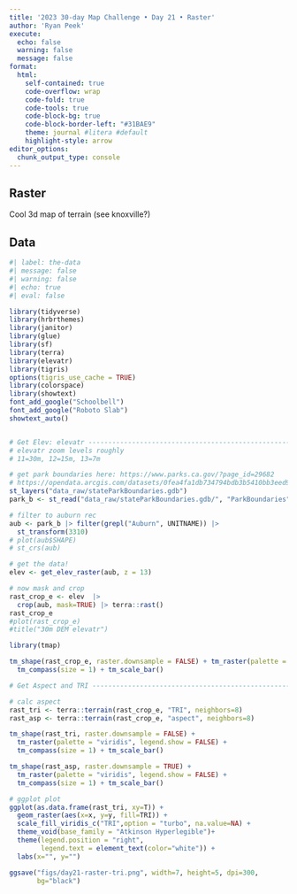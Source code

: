 ```yaml
---
title: '2023 30-day Map Challenge • Day 21 • Raster'
author: 'Ryan Peek'
execute:
  echo: false
  warning: false
  message: false
format: 
  html:
    self-contained: true
    code-overflow: wrap
    code-fold: true
    code-tools: true
    code-block-bg: true
    code-block-border-left: "#31BAE9"
    theme: journal #litera #default
    highlight-style: arrow
editor_options: 
  chunk_output_type: console
---
```


## Raster

Cool 3d map of terrain (see knoxville?)

## Data

```r
#| label: the-data
#| message: false
#| warning: false
#| echo: true
#| eval: false

library(tidyverse)
library(hrbrthemes)
library(janitor)
library(glue)
library(sf)
library(terra)
library(elevatr)
library(tigris)
options(tigris_use_cache = TRUE)
library(colorspace)
library(showtext)
font_add_google("Schoolbell")
font_add_google("Roboto Slab")
showtext_auto()


# Get Elev: elevatr ---------------------------------------------------
# elevatr zoom levels roughly
# 11=30m, 12=15m, 13=7m

# get park boundaries here: https://www.parks.ca.gov/?page_id=29682
# https://opendata.arcgis.com/datasets/0fea4fa1db734794bdb3b5410bb3eed9_0.gdb?outSR=%7B%22latestWkid%22%3A3857%2C%22wkid%22%3A102100%7D
st_layers("data_raw/stateParkBoundaries.gdb")
park_b <- st_read("data_raw/stateParkBoundaries.gdb/", "ParkBoundaries") |> st_make_valid()

# filter to auburn rec
aub <- park_b |> filter(grepl("Auburn", UNITNAME)) |> 
  st_transform(3310)
# plot(aub$SHAPE)
# st_crs(aub)

# get the data!
elev <- get_elev_raster(aub, z = 13)

# now mask and crop
rast_crop_e <- elev  |> 
  crop(aub, mask=TRUE) |> terra::rast()
rast_crop_e
#plot(rast_crop_e)
#title("30m DEM elevatr")

library(tmap)

tm_shape(rast_crop_e, raster.downsample = FALSE) + tm_raster(palette = "viridis", legend.show = FALSE) +
  tm_compass(size = 1) + tm_scale_bar() 

# Get Aspect and TRI ------------------------------------------------------

# calc aspect
rast_tri <- terra::terrain(rast_crop_e, "TRI", neighbors=8)
rast_asp <- terra::terrain(rast_crop_e, "aspect", neighbors=8)

tm_shape(rast_tri, raster.downsample = FALSE) + 
  tm_raster(palette = "viridis", legend.show = FALSE) +
  tm_compass(size = 1) + tm_scale_bar() 

tm_shape(rast_asp, raster.downsample = TRUE) + 
  tm_raster(palette = "viridis", legend.show = FALSE) +
  tm_compass(size = 1) + tm_scale_bar() 

# ggplot plot
ggplot(as.data.frame(rast_tri, xy=T)) + 
  geom_raster(aes(x=x, y=y, fill=TRI)) +
  scale_fill_viridis_c("TRI",option = "turbo", na.value=NA) +
  theme_void(base_family = "Atkinson Hyperlegible")+
  theme(legend.position = "right",
        legend.text = element_text(color="white")) +
  labs(x="", y="")

ggsave("figs/day21-raster-tri.png", width=7, height=5, dpi=300,
       bg="black")
```
